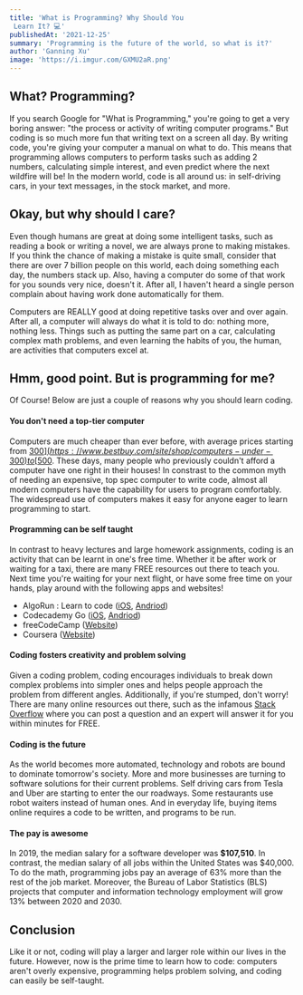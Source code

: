 ```yaml
---
title: 'What is Programming? Why Should You
 Learn It? 💻'
publishedAt: '2021-12-25'
summary: 'Programming is the future of the world, so what is it?'
author: 'Ganning Xu'
image: 'https://i.imgur.com/GXMU2aR.png'
---
```


## What? Programming?
If you search Google for "What is Programming," you're going to get a very boring answer: "the process or activity of writing computer programs." But coding is so much more fun that writing text on a screen all day. By writing code, you're giving your computer a manual on what to do. This means that programming allows computers to perform tasks such as adding 2 numbers, calculating simple interest, and even predict where the next wildfire will be! In the modern world, code is all around us: in self-driving cars, in your text messages, in the stock market, and more. 

## Okay, but why should I care?
Even though humans are great at doing some intelligent tasks, such as reading a book or writing a novel, we are always prone to making mistakes. If you think the chance of making a mistake is quite small, consider that there are over 7 billion people on this world, each doing something each day, the numbers stack up. Also, having a computer do some of that work for you sounds very nice, doesn't it. After all, I haven't heard a single person complain about having work done automatically for them.

Computers are REALLY good at doing repetitive tasks over and over again. After all, a computer will always do what it is told to do: nothing more, nothing less. Things such as putting the same part on a car, calculating complex math problems, and even learning the habits of you, the human, are activities that computers excel at. 

## Hmm, good point. But is programming for me?
Of Course! Below are just a couple of reasons why you should learn coding.

#### You don't need a top-tier computer
Computers are much cheaper than ever before, with average prices starting from [$300](https://www.bestbuy.com/site/shop/computers-under-300) to [$500](https://www.bestbuy.com/site/desktop-computers/desktops-under-500/pcmcat1539267568008.c?id=pcmcat1539267568008). These days, many people who previously couldn't afford a computer have one right in their houses! In constrast to the common myth of needing an expensive, top spec computer to write code, almost all modern computers have the capability for users to program comfortably. The widespread use of computers makes it easy for anyone eager to learn programming to start.

#### Programming can be self taught
In contrast to heavy lectures and large homework assignments, coding is an activity that can be learnt in one's free time. Whether it be after work or waiting for a taxi, there are many FREE resources out there to teach you. Next time you're waiting for your next flight, or have some free time on your hands, play around with the following apps and websites!

- AlgoRun : Learn to code ([iOS](https://apps.apple.com/us/app/algorun-learn-to-code/id1517210466), [Andriod](https://play.google.com/store/apps/details?id=com.bitcrumbs.AlgoRunFree&hl=en_US&gl=US)) 
- Codecademy Go ([iOS](https://www.codecademy.com/pro/membership), [Andriod](https://www.codecademy.com/pro/membership))
- freeCodeCamp ([Website](https://www.freecodecamp.org/))
- Coursera ([Website](https://www.coursera.org/courses?query=coding))

#### Coding fosters creativity and problem solving
Given a coding problem, coding encourages individuals to break down complex problems into simpler ones and helps people approach the problem from different angles. Additionally, if you're stumped, don't worry! There are many online resources out there, such as the infamous [Stack Overflow](https://stackoverflow.com/) where you can post a question and an expert will answer it for you within minutes for FREE. 


#### Coding is the future
As the world becomes more automated, technology and robots are bound to dominate tomorrow's society. More and more businesses are turning to software solutions for their current problems. Self driving cars from Tesla and Uber are starting to enter the our roadways. Some restaurants use robot waiters instead of human ones. And in everyday life, buying items online requires a code to be written, and programs to be run. 


#### The pay is awesome
In 2019, the median salary for a software developer was **$107,510**. In contrast, the median salary of all jobs within the United States was $40,000. To do the math, programming jobs pay an average of 63% more than the rest of the job market. Moreover, the Bureau of Labor Statistics (BLS) projects that computer and information technology employment will grow 13% between 2020 and 2030. 

## Conclusion
Like it or not, coding will play a larger and larger role within our lives in the future. However, now is the prime time to learn how to code: computers aren't overly expensive, programming helps problem solving, and coding can easily be self-taught. 